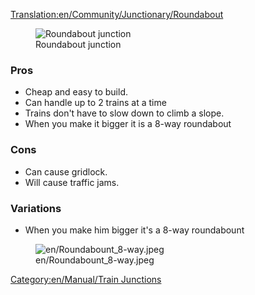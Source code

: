 [[Translation:en/Community/Junctionary/Roundabout]]
{{en/Community/Junctionary/Navigation}}

[[File:en/Community/Junctionary/Roundabout.png|none|frame|Roundabout junction]]

===Pros===
*Cheap and easy to build.
*Can handle up to 2 trains at a time
*Trains don't have to slow down to climb a slope.
*When you make it bigger it is a 8-way roundabout

===Cons===
*Can cause gridlock. 
*Will cause traffic jams. 

[[Category:en/Manual/Train Junctions]]

===Variations===
*When you make him bigger it's a 8-way roundabount
[[File:en/Roundabount 8-way.jpeg]]